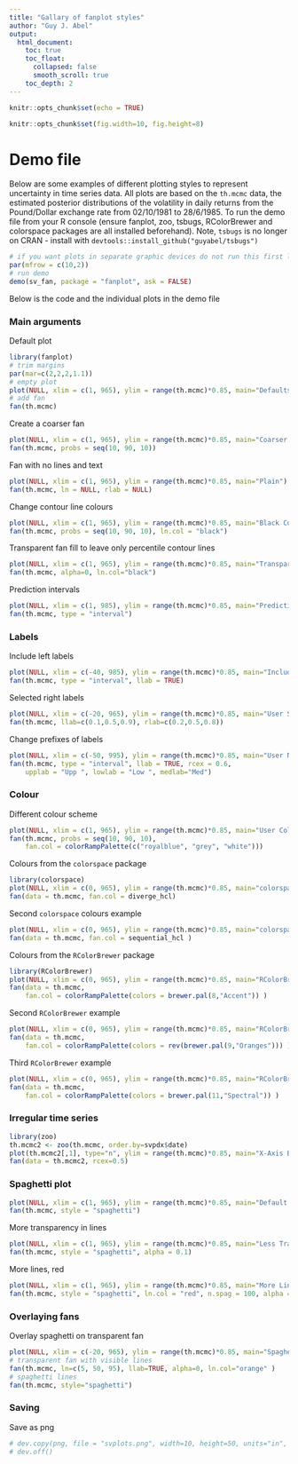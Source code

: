 ```yaml
---
title: "Gallary of fanplot styles"
author: "Guy J. Abel"
output: 
  html_document:
    toc: true
    toc_float:
      collapsed: false
      smooth_scroll: true
    toc_depth: 2
---
```


```r
knitr::opts_chunk$set(echo = TRUE)

knitr::opts_chunk$set(fig.width=10, fig.height=8)

```


# Demo file

Below are some examples of different plotting styles to represent uncertainty in time series data. All plots are based on the `th.mcmc` data, the estimated posterior distributions of the volatility in daily returns from the Pound/Dollar exchange rate from 02/10/1981 to 28/6/1985. To run the demo file from your R console (ensure fanplot, zoo, tsbugs, RColorBrewer and colorspace packages are all installed beforehand). Note, `tsbugs` is no longer on CRAN - install with `devtools::install_github("guyabel/tsbugs")`


```r
# if you want plots in separate graphic devices do not run this first line...
par(mfrow = c(10,2))
# run demo
demo(sv_fan, package = "fanplot", ask = FALSE)
```

Below is the code and the individual plots in the demo file

### Main arguments

Default plot

```r
library(fanplot)
# trim margins
par(mar=c(2,2,2,1.1))
# empty plot
plot(NULL, xlim = c(1, 965), ylim = range(th.mcmc)*0.85, main="Defaults")
# add fan
fan(th.mcmc)
```

Create a coarser fan

```r
plot(NULL, xlim = c(1, 965), ylim = range(th.mcmc)*0.85, main="Coarser Palette")
fan(th.mcmc, probs = seq(10, 90, 10))
```

Fan with no lines and text

```r
plot(NULL, xlim = c(1, 965), ylim = range(th.mcmc)*0.85, main="Plain")
fan(th.mcmc, ln = NULL, rlab = NULL)
```


Change contour line colours

```r
plot(NULL, xlim = c(1, 965), ylim = range(th.mcmc)*0.85, main="Black Contour Lines")
fan(th.mcmc, probs = seq(10, 90, 10), ln.col = "black")

```


Transparent fan fill to leave only percentile contour lines
```r
plot(NULL, xlim = c(1, 965), ylim = range(th.mcmc)*0.85, main="Transparent Fill, Black Lines")
fan(th.mcmc, alpha=0, ln.col="black")
```


Prediction intervals
```r
plot(NULL, xlim = c(1, 985), ylim = range(th.mcmc)*0.85, main="Prediction Interval")
fan(th.mcmc, type = "interval")

```


### Labels

Include left labels
```r
plot(NULL, xlim = c(-40, 985), ylim = range(th.mcmc)*0.85, main="Include Left Labels")
fan(th.mcmc, type = "interval", llab = TRUE)

```


Selected right labels
```r
plot(NULL, xlim = c(-20, 965), ylim = range(th.mcmc)*0.85, main="User Selected Labels")
fan(th.mcmc, llab=c(0.1,0.5,0.9), rlab=c(0.2,0.5,0.8))

```


Change prefixes of labels
```r
plot(NULL, xlim = c(-50, 995), ylim = range(th.mcmc)*0.85, main="User Named Labels")
fan(th.mcmc, type = "interval", llab = TRUE, rcex = 0.6,
    upplab = "Upp ", lowlab = "Low ", medlab="Med")

```


### Colour

Different colour scheme
```r
plot(NULL, xlim = c(1, 965), ylim = range(th.mcmc)*0.85, main="User Colour Ramp")
fan(th.mcmc, probs = seq(10, 90, 10), 
    fan.col = colorRampPalette(c("royalblue", "grey", "white")))

```


Colours from the `colorspace` package

```r
library(colorspace)
plot(NULL, xlim = c(0, 965), ylim = range(th.mcmc)*0.85, main="colorspace Library: diverge_hcl Colour Ramp")
fan(data = th.mcmc, fan.col = diverge_hcl) 

```


Second `colorspace` colours example
```r
plot(NULL, xlim = c(0, 965), ylim = range(th.mcmc)*0.85, main="colorspace Library: sequential_hcl Colour Ramp")
fan(data = th.mcmc, fan.col = sequential_hcl ) 

```

Colours from the `RColorBrewer` package

```r
library(RColorBrewer)
plot(NULL, xlim = c(0, 965), ylim = range(th.mcmc)*0.85, main="RColorBrewer Library: Accent Colour Ramp")
fan(data = th.mcmc, 
    fan.col = colorRampPalette(colors = brewer.pal(8,"Accent")) ) 

```

Second `RColorBrewer` example

```r
plot(NULL, xlim = c(0, 965), ylim = range(th.mcmc)*0.85, main="RColorBrewer Library: Oranges Colour Ramp")
fan(data = th.mcmc, 
    fan.col = colorRampPalette(colors = rev(brewer.pal(9,"Oranges"))) ) 

```


Third `RColorBrewer` example
```r
plot(NULL, xlim = c(0, 965), ylim = range(th.mcmc)*0.85, main="RColorBrewer Library: Spectral Colour Ramp")
fan(data = th.mcmc, 
    fan.col = colorRampPalette(colors = brewer.pal(11,"Spectral")) ) 

```


### Irregular time series

```r
library(zoo)
th.mcmc2 <- zoo(th.mcmc, order.by=svpdx$date) 
plot(th.mcmc2[,1], type="n", ylim = range(th.mcmc)*0.85, main="X-Axis Based On (Irregular) Dates")
fan(data = th.mcmc2, rcex=0.5)
```

### Spaghetti plot



```r
plot(NULL, xlim = c(1, 965), ylim = range(th.mcmc)*0.85, main="Default Spaghetti Plots")
fan(th.mcmc, style = "spaghetti")
```

More transparency in lines

```r
plot(NULL, xlim = c(1, 965), ylim = range(th.mcmc)*0.85, main="Less Transparent Spaghetti Plots")
fan(th.mcmc, style = "spaghetti", alpha = 0.1)

```

More lines, red

```r
plot(NULL, xlim = c(1, 965), ylim = range(th.mcmc)*0.85, main="More Lines, Red")
fan(th.mcmc, style = "spaghetti", ln.col = "red", n.spag = 100, alpha = 0.1)

```

### Overlaying fans

Overlay spaghetti on transparent fan
```r
plot(NULL, xlim = c(-20, 965), ylim = range(th.mcmc)*0.85, main="Spaghetti and Fan")
# transparent fan with visible lines
fan(th.mcmc, ln=c(5, 50, 95), llab=TRUE, alpha=0, ln.col="orange" )
# spaghetti lines
fan(th.mcmc, style="spaghetti")

```

### Saving

Save as png

```r
# dev.copy(png, file = "svplots.png", width=10, height=50, units="in", res=400)
# dev.off()

```
